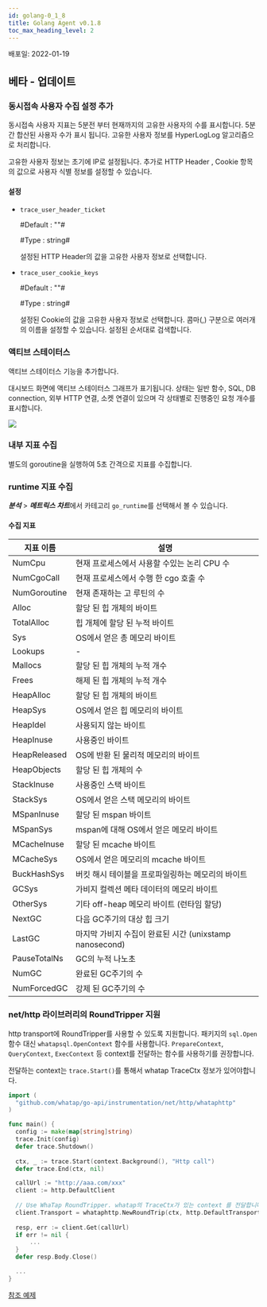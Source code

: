 ```yaml
---
id: golang-0_1_8
title: Golang Agent v0.1.8
toc_max_heading_level: 2
---
```



배포일: 2022-01-19

## 베타 - 업데이트

### 동시접속 사용자 수집 설정 추가

동시접속 사용자 지표는 5분전 부터 현재까지의 고유한 사용자의 수를 표시합니다. 5분간 합산된 사용자 수가 표시 됩니다. 고유한 사용자 정보를 HyperLogLog 알고리즘으로 처리합니다.

고유한 사용자 정보는 초기에 IP로 설정됩니다. 추가로 HTTP Header , Cookie 항목의 값으로 사용자 식별 정보를 설정할 수 있습니다. 

#### 설정

* `trace_user_header_ticket`

  #Default : ""#

  #Type : string#

  설정된 HTTP Header의 값을 고유한 사용자 정보로 선택합니다.

* `trace_user_cookie_keys`

  #Default : ""#

  #Type : string#

  설정된 Cookie의 값을 고유한 사용자 정보로 선택합니다. 콤마(,) 구분으로 여러개의 이름을 설정할 수 있습니다. 설정된 순서대로 검색합니다.

### 액티브 스테이터스

액티브 스테이터스 기능을 추가합니다. 

대시보드 화면에 액티브 스테이터스 그래프가 표기됩니다. 상태는 일반 함수, SQL, DB connection, 외부 HTTP 연결, 소켓 연결이 있으며 각 상태별로 진행중인 요청 개수를 표시합니다.

![](https://img.whatap.io/media/agent_php/rease/tinified/active_status.png)


### 내부 지표 수집

별도의 goroutine을 실행하여 5초 간격으로 지표를 수집합니다. 


### runtime 지표 수집

***분석*** > ***메트릭스 차트***에서 카테고리 `go_runtime`를 선택해서 볼 수 있습니다. 

#### 수집 지표

| 지표 이름    | 설명                                                    |
| ------------ | ------------------------------------------------------- |
| NumCpu       | 현재 프로세스에서 사용할 수있는 논리 CPU 수             |
| NumCgoCall   | 현재 프로세스에서 수행 한 cgo 호출 수                   |
| NumGoroutine | 현재 존재하는 고 루틴의 수                              |
| Alloc        | 할당 된 힙 개체의 바이트                                |
| TotalAlloc   | 힙 개체에 할당 된 누적 바이트                           |
| Sys          | OS에서 얻은 총 메모리 바이트                            |
| Lookups      | -                                                       |
| Mallocs      | 할당 된 힙 개체의 누적 개수                             |
| Frees        | 해제 된 힙 개체의 누적 개수                             |
| HeapAlloc    | 할당 된 힙 개체의 바이트                                |
| HeapSys      | OS에서 얻은 힙 메모리의 바이트                          |
| HeapIdel     | 사용되지 않는 바이트                                    |
| HeapInuse    | 사용중인 바이트                                         |
| HeapReleased | OS에 반환 된 물리적 메모리의 바이트                     |
| HeapObjects  | 할당 된 힙 개체의 수                                    |
| StackInuse   | 사용중인 스택 바이트                                    |
| StackSys     | OS에서 얻은 스택 메모리의 바이트                        |
| MSpanInuse   | 할당 된 mspan 바이트                                    |
| MSpanSys     | mspan에 대해 OS에서 얻은 메모리 바이트                  |
| MCacheInuse  | 할당 된 mcache 바이트                                   |
| MCacheSys    | OS에서 얻은 메모리의 mcache 바이트                      |
| BuckHashSys  | 버킷 해시 테이블을 프로파일링하는 메모리의 바이트       |
| GCSys        | 가비지 컬렉션 메타 데이터의 메모리 바이트               |
| OtherSys     | 기타 off-heap 메모리 바이트 (런타임 할당)               |
| NextGC       | 다음 GC주기의 대상 힙 크기                              |
| LastGC       | 마지막 가비지 수집이 완료된 시간 (unixstamp nanosecond) |
| PauseTotalNs | GC의 누적 나노초                                        |
| NumGC        | 완료된 GC주기의 수                                      |
| NumForcedGC  | 강제 된 GC주기의 수                                     |


### net/http 라이브러리의 RoundTripper 지원

http transport에 RoundTripper를 사용할 수 있도록 지원합니다. 패키지의 `sql.Open` 함수 대신 `whatapsql.OpenContext` 함수를 사용합니다. `PrepareContext`, `QueryContext`, `ExecContext` 등 context를 전달하는 함수를 사용하기를 권장합니다. 

전달하는 context는 `trace.Start()`를 통해서 whatap TraceCtx 정보가 있어야합니다.

```go title='Install guide '
import (
  "github.com/whatap/go-api/instrumentation/net/http/whataphttp"
)

func main() {
  config := make(map[string]string)
  trace.Init(config)
  defer trace.Shutdown()
  
  ctx, _ := trace.Start(context.Background(), "Http call")
  defer trace.End(ctx, nil)

  callUrl := "http://aaa.com/xxx"
  client := http.DefaultClient
      
  // Use WhaTap RoundTripper. whatap의 TraceCtx가 있는 context 를 전달합니다. 
  client.Transport = whataphttp.NewRoundTrip(ctx, http.DefaultTransport)
      
  resp, err := client.Get(callUrl)
  if err != nil {
      ...
  }
  defer resp.Body.Close()

  ...
}
```

[참조 예제](https://github.com/whatap/go-api-example/tree/main/net/http/client)
